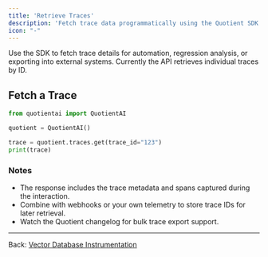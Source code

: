 ```yaml
---
title: 'Retrieve Traces'
description: 'Fetch trace data programmatically using the Quotient SDK.'
icon: "-"
---
```


Use the SDK to fetch trace details for automation, regression analysis, or exporting into external systems. Currently the API retrieves individual traces by ID.

## Fetch a Trace

```python get_trace.py
from quotientai import QuotientAI

quotient = QuotientAI()

trace = quotient.traces.get(trace_id="123")
print(trace)
```

### Notes

* The response includes the trace metadata and spans captured during the interaction.
* Combine with webhooks or your own telemetry to store trace IDs for later retrieval.
* Watch the Quotient changelog for bulk trace export support.

---

Back: [Vector Database Instrumentation](./vector-database-semantic-conventions)
